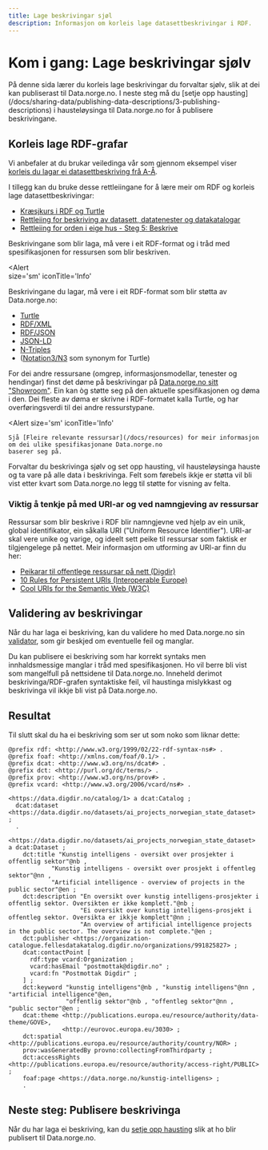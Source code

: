 ```yaml
---
title: Lage beskrivingar sjøl
description: Informasjon om korleis lage datasettbeskrivingar i RDF.
---
```


# Kom i gang: Lage beskrivingar sjølv

<Ingress>
    På denne sida lærer du korleis lage beskrivingar du forvaltar sjølv, slik at dei kan publiserast til Data.norge.no.
    I neste steg må du [setje opp hausting](/docs/sharing-data/publishing-data-descriptions/3-publishing-descriptions) i
    hausteløysinga til Data.norge.no for å publisere beskrivingane.
</Ingress>

## Korleis lage RDF-grafar

Vi anbefaler at du brukar veiledinga vår som gjennom eksempel viser [korleis du lagar ei datasettbeskriving frå A-Å](/docs/sharing-data/how-to-dataset).

I tillegg kan du bruke desse rettleiingane for å lære meir om RDF og korleis lage datasettbeskrivingar:

-   [Kræsjkurs i RDF og Turtle](https://github.com/fellesdatakatalog/sikt-workshop/blob/main/ressurshefte/ressurshefte.md)
-   [Rettleiing for beskriving av datasett, datatenester og datakatalogar](https://informasjonsforvaltning.github.io/veileder-beskrivelse-av-datasett/#beskrivelse-av-datasett)
-   [Rettleiing for orden i eige hus - Steg 5: Beskrive](https://www.digdir.no/informasjonsforvaltning/steg-5-beskrive/2724)

Beskrivingane som blir laga, må vere i eit RDF-format og i tråd med spesifikasjonen for ressursen som blir beskriven.

<Alert  
  size='sm'
  iconTitle='Info'
>

Beskrivingane du lagar, må vere i eit RDF-format som blir støtta av Data.norge.no:

-   [Turtle](https://www.w3.org/TR/turtle/)
-   [RDF/XML](https://www.w3.org/TR/rdf-syntax-grammar/)
-   [RDF/JSON](https://www.w3.org/TR/rdf-json/)
-   [JSON-LD](https://www.w3.org/TR/json-ld11/)
-   [N-Triples](https://www.w3.org/TR/n-triples/)
-   ([Notation3/N3](https://www.w3.org/TeamSubmission/n3/) som synonym for Turtle)

</Alert>

For dei andre ressursane (omgrep, informasjonsmodellar, tenester og hendingar) finst det døme på beskrivingar på [Data.norge.no sitt "Showroom"](https://data.norge.no/showroom/overview). Ein kan òg støtte seg på den aktuelle spesifikasjonen og døma i den. Dei fleste av døma er skrivne i RDF-formatet kalla Turtle, og har overføringsverdi til dei andre ressurstypane.

<Alert 
    size='sm'
    iconTitle='Info'
>
    Sjå [Fleire relevante ressursar](/docs/resources) for meir informasjon om dei ulike spesifikasjonane Data.norge.no
    baserer seg på.
</Alert>

Forvaltar du beskrivinga sjølv og set opp hausting, vil hausteløysinga hauste og ta vare på alle data i beskrivinga. Felt som førebels ikkje er støtta vil bli vist etter kvart som Data.norge.no legg til støtte for visning av felta.

### Viktig å tenkje på med URI-ar og ved namngjeving av ressursar

Ressursar som blir beskrive i RDF blir namngjevne ved hjelp av ein unik, global identifikator, ein såkalla URI ("Uniform Resource Identifier"). URI-ar skal vere unike og varige, og ideelt sett peike til ressursar som faktisk er tilgjengelege på nettet. Meir informasjon om utforming av URI-ar finn du her:

-   [Peikarar til offentlege ressursar på nett (Digdir)](https://www.digdir.no/standarder/peikarar-til-offentlege-ressursar-pa-nett/1492)
-   [10 Rules for Persistent URIs (Interoperable Europe)](https://joinup.ec.europa.eu/collection/semic-support-centre/document/10-rules-persistent-uris)
-   [Cool URIs for the Semantic Web (W3C)](https://www.w3.org/TR/cooluris/#semweb)

## Validering av beskrivingar

Når du har laga ei beskriving, kan du validere ho med Data.norge.no sin [validator](https://data.norge.no/validator), som gir beskjed om eventuelle feil og manglar.

Du kan publisere ei beskriving som har korrekt syntaks men innhaldsmessige manglar i tråd med spesifikasjonen. Ho vil berre bli vist som mangelfull på nettsidene til Data.norge.no. Inneheld derimot beskrivinga/RDF-grafen syntaktiske feil, vil haustinga mislykkast og beskrivinga vil ikkje bli vist på Data.norge.no.

## Resultat

Til slutt skal du ha ei beskriving som ser ut som noko som liknar dette:

```turtle
@prefix rdf: <http://www.w3.org/1999/02/22-rdf-syntax-ns#> .
@prefix foaf: <http://xmlns.com/foaf/0.1/> .
@prefix dcat: <http://www.w3.org/ns/dcat#> .
@prefix dct: <http://purl.org/dc/terms/> .
@prefix prov: <http://www.w3.org/ns/prov#> .
@prefix vcard: <http://www.w3.org/2006/vcard/ns#> .

<https://data.digdir.no/catalog/1> a dcat:Catalog ;
  dcat:dataset <https://data.digdir.no/datasets/ai_projects_norwegian_state_dataset> ;
  .

<https://data.digdir.no/datasets/ai_projects_norwegian_state_dataset> a dcat:Dataset ;
    dct:title "Kunstig intelligens - oversikt over prosjekter i offentlig sektor"@nb ,
            "Kunstig intelligens - oversikt over prosjekt i offentleg sektor"@nn ,
            "Artificial intelligence - overview of projects in the public sector"@en ;
    dct:description "En oversikt over kunstig intelligens-prosjekter i offentlig sektor. Oversikten er ikke komplett."@nb ;
                    "Ei oversikt over kunstig intelligens-prosjekt i offentleg sektor. Oversikta er ikkje komplett"@nn ;
                    "An overview of artificial intelligence projects in the public sector. The overview is not complete."@en ;
    dct:publisher <https://organization-catalogue.fellesdatakatalog.digdir.no/organizations/991825827> ;
    dcat:contactPoint [
      rdf:type vcard:Organization ;
      vcard:hasEmail "postmottak@digdir.no" ;
      vcard:fn "Postmottak Digdir" ;
    ] ;
    dct:keyword "kunstig intelligens"@nb , "kunstig intelligens"@nn , "artificial intelligence"@en,
                "offentlig sektor"@nb , "offentleg sektor"@nn , "public sector"@en ;
    dcat:theme <http://publications.europa.eu/resource/authority/data-theme/GOVE>,
               <http://eurovoc.europa.eu/3030> ;
    dct:spatial <http://publications.europa.eu/resource/authority/country/NOR> ;
    prov:wasGeneratedBy provno:collectingFromThirdparty ;
    dct:accessRights <http://publications.europa.eu/resource/authority/access-right/PUBLIC> ;
    foaf:page <https://data.norge.no/kunstig-intelligens> ;
    .
```

## Neste steg: Publisere beskrivinga

Når du har laga ei beskriving, kan du [setje opp hausting](/docs/sharing-data/publishing-data-descriptions/3-publishing-descriptions) slik at ho blir publisert til Data.norge.no.
